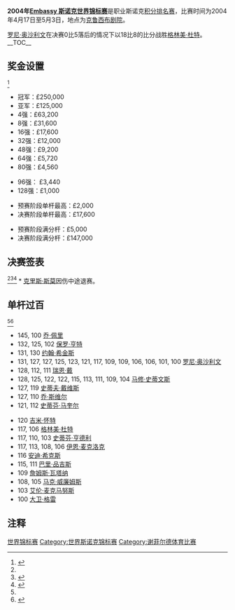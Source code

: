 {{noteTA
|G1=Snooker
}}
{{桌球大赛
|tournament_name=[[斯诺克世界锦标赛|Embassy 斯诺克世界锦标赛]]
|logo=
|dates=2004年4月17日-5月3日
|venue=[[克鲁西布剧院|克鲁西布剧院]]
|location=[[谢菲尔德|谢菲尔德]]
|country={{ENG}}
|organisation=[[世界台联|世界台联]]
|format=[[斯诺克世界排名|积分排名赛]]
|Total prize fund=
|winners_share=£250,000 
|highest_break=145
|winner={{flagicon|ENG}} [[罗尼·奥沙利文|罗尼·奥沙利文]]
|runner_up={{flagicon|SCO}} [[格林美·杜特|格林美·杜特]]
|score=18–8
|previous=[[2003年斯诺克世界锦标赛|2003]]
|next=[[2005年斯诺克世界锦标赛|2005]]}}

'''2004年[[斯诺克世界锦标赛|Embassy 斯诺克世界锦标赛]]'''是职业斯诺克[[斯诺克世界排名|积分排名赛]]，比赛时间为2004年4月17日至5月3日，地点为[[克鲁西布剧院|克鲁西布剧院]]。

[[罗尼·奥沙利文|罗尼·奥沙利文]]在决赛0比5落后的情况下以18比8的比分战胜[[格林美·杜特|格林美·杜特]]。
__TOC__
{{clear}}
==奖金设置==
<ref name="Global Snooker">{{cite web|title=World Snooker Championship 2004|url=http://www.global-snooker.com/professional-archive-world-snooker-championship-2004.asp|publisher=Global Snooker|accessdate=2011-03-24|deadurl=yes|archiveurl=https://web.archive.org/web/20110310184218/http://www.global-snooker.com/professional-archive-world-snooker-championship-2004.asp|archivedate=2011-03-10}}</ref> 
{{col-begin}}
{{Col-2}}
*冠军：£250,000  
*亚军：£125,000 
*4强：£63,200
*8强：£31,600
*16强：£17,600
*32强：£12,000
*48强：£9,200
*64强：£5,720
*80强：£4,560
{{Col-2}}
*96强： £3,440
*128强：£1,000

*预赛阶段单杆最高：£2,000
*决赛阶段单杆最高：£17,600

*预赛阶段满分杆：£5,000
*决赛阶段满分杆：£147,000
{{Col-end}}

==决赛签表==
<ref name="Global Snooker"/><ref>{{cite web|title=2004 World Snooker draw|url=http://news.bbc.co.uk/sport2/hi/other_sports/snooker/3551859.stm|publisher=[[BBC_Sport|BBC Sport]]|accessdate=2011-03-24|archive-date=2006-04-13|archive-url=https://web.archive.org/web/20060413222508/http://news.bbc.co.uk/sport2/hi/other_sports/snooker/3551859.stm|dead-url=no}}</ref><ref>{{cite web|title=Results|url=http://www.event-prediction.com/results.asp?comp=2004|publisher=Event Prediction|accessdate=2011-03-24|archive-url=https://web.archive.org/web/20120315181828/http://www.event-prediction.com/results.asp?comp=2004|archive-date=2012-03-15|dead-url=yes}}</ref>  
{{World Snooker Championship Rounds
<!--Date-Place/Player 1/Score 1/Player 2/Score 2 -->
<!---->
<!--  ROUND -->
<!--   32   -->
<!---->
<!--Match1  -->
|<ref>{{cite web|last=Harlow|first=Phil|title=Williams battles through|url=http://news.bbc.co.uk/sport2/hi/other_sports/snooker/3634919.stm|publisher=[[BBC_Sport|BBC Sport]]|accessdate=2011-03-24|archive-date=2016-03-06|archive-url=https://web.archive.org/web/20160306121221/http://news.bbc.co.uk/sport2/hi/other_sports/snooker/3634919.stm|dead-url=no}}</ref> |{{flagicon|Wales}} '''[[马克·威廉姆斯|马克·威廉姆斯]]'''|'''10'''|{{flagicon|Wales}} [[多米尼克·戴尔|多米尼克·戴尔]]|7
<!--Match2  -->
|<ref>{{cite web|last=Harlow|first=Phil|title=Perry overcomes Milkins|url=http://news.bbc.co.uk/sport2/hi/other_sports/snooker/3639581.stm|publisher=[[BBC_Sport|BBC Sport]]|accessdate=2011-03-24|archive-date=2015-02-17|archive-url=https://web.archive.org/web/20150217142406/http://news.bbc.co.uk/sport2/hi/other_sports/snooker/3639581.stm|dead-url=no}}</ref> |{{flagicon|England}} '''[[乔·佩里|乔·佩里]]'''|'''10'''|{{flagicon|England}} [[罗伯特·米尔金斯|罗伯特·米尔金斯]]|7
<!--Match3  -->
|<ref>{{cite web|last=Harlow|first=Phil|title=Stevens battles through|url=http://news.bbc.co.uk/sport2/hi/other_sports/snooker/3637871.stm|publisher=[[BBC_Sport|BBC Sport]]|accessdate=2011-03-24|archive-date=2016-03-06|archive-url=https://web.archive.org/web/20160306081144/http://news.bbc.co.uk/sport2/hi/other_sports/snooker/3637871.stm|dead-url=no}}</ref> |{{flagicon|Wales}} '''[[马修·史蒂文斯|马修·史蒂文斯]]'''|'''10'''|{{flagicon|Thailand}} [[詹姆斯·瓦塔纳|詹姆斯·瓦塔纳]]|7
<!--Match4  -->
|<ref>{{cite web|last=Harlow|first=Phil|title=Hunter polishes off Parrott|url=http://news.bbc.co.uk/sport2/hi/other_sports/snooker/3647853.stm|publisher=[[BBC_Sport|BBC Sport]]|accessdate=2011-03-24|archive-date=2015-02-17|archive-url=https://web.archive.org/web/20150217142834/http://news.bbc.co.uk/sport2/hi/other_sports/snooker/3647853.stm|dead-url=no}}</ref> |{{flagicon|England}} '''[[保罗·亨特|保罗·亨特]]'''|'''10'''|{{flagicon|England}} [[约翰·帕洛特|约翰·帕洛特]]|7
<!--Match5  -->
|<ref>{{cite web|last=Harlow|first=Phil|title=Walker ends Lee hopes|url=http://news.bbc.co.uk/sport2/hi/other_sports/snooker/3642863.stm|publisher=[[BBC_Sport|BBC Sport]]|accessdate=2011-03-24|archive-date=2016-03-05|archive-url=https://web.archive.org/web/20160305221621/http://news.bbc.co.uk/sport2/hi/other_sports/snooker/3642863.stm|dead-url=no}}</ref> |{{flagicon|England}} [[史蒂芬·李|史蒂芬·李]]|7|{{flagicon|Wales}} '''[[李·沃克|李·沃克]]'''|'''10'''
<!--Match6  -->
|<ref>{{cite web|last=Harlow|first=Phil|title=Gray ousts Carter|url=http://news.bbc.co.uk/sport2/hi/other_sports/snooker/3648233.stm|publisher=[[BBC_Sport|BBC Sport]]|accessdate=2011-03-24|archive-date=2015-02-17|archive-url=https://web.archive.org/web/20150217142937/http://news.bbc.co.uk/sport2/hi/other_sports/snooker/3648233.stm|dead-url=no}}</ref> |{{flagicon|England}} '''[[大卫·格雷|大卫·格雷]]'''|'''10'''|{{flagicon|England}} [[阿利斯特·卡特|阿利斯特·卡特]]|7
<!--Match7  -->
|<ref>{{cite web|last=Harlow|first=Phil|title=ott edges out King|url=http://news.bbc.co.uk/sport2/hi/other_sports/snooker/3641107.stm|publisher=[[BBC_Sport|BBC Sport]]|accessdate=2011-03-24|archive-date=2015-02-17|archive-url=https://web.archive.org/web/20150217142929/http://news.bbc.co.uk/sport2/hi/other_sports/snooker/3641107.stm|dead-url=no}}</ref> |{{flagicon|Scotland}} '''[[格林美·杜特|格林美·杜特]]'''|'''10'''|{{flagicon|England}} [[马克·金|马克·金]]|9
<!--Match8  -->
|<ref>{{cite web|last=Harlow|first=Phil|title=Higgins wins thriller|url=http://news.bbc.co.uk/sport2/hi/other_sports/snooker/3637573.stm|publisher=[[BBC_Sport|BBC Sport]]|accessdate=2011-03-24|archive-date=2020-06-05|archive-url=https://web.archive.org/web/20200605160025/http://news.bbc.co.uk/sport2/hi/other_sports/snooker/3637573.stm|dead-url=no}}</ref> |{{flagicon|Scotland}} '''[[约翰·希金斯|约翰·希金斯]]'''|'''10'''|{{flagicon|Wales}} [[瑞恩·戴|瑞恩·戴]]|9
<!--Match9  -->
|<ref>{{cite web|last=Shea|first=Julian|title=O'Sullivan downs Maguire|url=http://news.bbc.co.uk/sport2/hi/other_sports/snooker/3643805.stm|publisher=[[BBC_Sport|BBC Sport]]|accessdate=2011-03-24|archive-date=2018-11-16|archive-url=https://web.archive.org/web/20181116075900/http://news.bbc.co.uk/sport2/hi/other_sports/snooker/3643805.stm|dead-url=no}}</ref> |{{flagicon|England}} '''[[罗尼·奥沙利文|罗尼·奥沙利文]]'''|'''10'''|{{flagicon|Scotland}} [[史蒂芬·马奎尔|史蒂芬·马奎尔]]|6
<!--Match10  -->
|<ref>{{cite web|last=Shea|first=Julian|title=Bad-tempered Hann exits|url=http://news.bbc.co.uk/sport2/hi/other_sports/snooker/3637413.stm|publisher=[[BBC_Sport|BBC Sport]]|accessdate=2011-03-24|archive-date=2008-01-10|archive-url=https://web.archive.org/web/20080110061735/http://news.bbc.co.uk/sport1/hi/other_sports/snooker/3637413.stm|dead-url=no}}</ref> |{{flagicon|Australia}} [[昆廷·汉恩|昆廷·汉恩]]|4|{{flagicon|England}} '''[[安迪·希克斯|安迪·希克斯]]'''|'''10'''
<!--Match11  -->
|<ref>{{cite web|last=Shea|first=Julian|title=Hamilton ousts Davis|url=http://news.bbc.co.uk/sport2/hi/other_sports/snooker/3651595.stm|publisher=[[BBC_Sport|BBC Sport]]|accessdate=2011-03-24|archive-date=2015-02-17|archive-url=https://web.archive.org/web/20150217142931/http://news.bbc.co.uk/sport2/hi/other_sports/snooker/3651595.stm|dead-url=no}}</ref> |{{flagicon|England}} [[史蒂夫·戴维斯|史蒂夫·戴维斯]]|7|{{flagicon|England}} '''[[安东尼·汉密尔顿|安东尼·汉密尔顿]]'''|'''10'''
<!--Match12  -->
|<ref>{{cite web|last=Shea|first=Julian|title=Swail overpowers Doherty|url=http://news.bbc.co.uk/sport2/hi/other_sports/snooker/3635555.stm|publisher=[[BBC_Sport|BBC Sport]]|accessdate=2011-03-24|archive-date=2016-03-05|archive-url=https://web.archive.org/web/20160305224320/http://news.bbc.co.uk/sport2/hi/other_sports/snooker/3635555.stm|dead-url=no}}</ref> |{{flagicon|Ireland}} [[肯·达赫迪|肯·达赫迪]]|5|{{flagicon|Northern Ireland}} '''[[乔·斯维尔|乔·斯维尔]]'''|'''10'''
<!--Match13  -->
|<ref>{{cite web|last=Shea|first=Julian|title=McCulloch stuns Ebdon|url=http://news.bbc.co.uk/sport2/hi/other_sports/snooker/3639719.stm|publisher=[[BBC_Sport|BBC Sport]]|accessdate=2011-03-24|archive-date=2015-02-17|archive-url=https://web.archive.org/web/20150217143029/http://news.bbc.co.uk/sport2/hi/other_sports/snooker/3639719.stm|dead-url=no}}</ref> |{{flagicon|England}} [[彼得·艾伯顿|彼得·艾伯顿]]|8|{{flagicon|England}} '''[[伊恩·麦克洛克|伊恩·麦克洛克]]'''|'''10'''
<!--Match14  -->
|<ref>{{cite web|last=Shea|first=Julian|title=Small pulls out|url=http://news.bbc.co.uk/sport2/hi/other_sports/snooker/3635037.stm|publisher=[[BBC_Sport|BBC Sport]]|accessdate=2011-03-24|archive-date=2016-03-06|archive-url=https://web.archive.org/web/20160306100102/http://news.bbc.co.uk/sport2/hi/other_sports/snooker/3635037.stm|dead-url=no}}</ref> |{{flagicon|Scotland}} '''[[艾伦·麦克马努斯|艾伦·麦克马努斯]]'''|'''7'''*|{{flagicon|Scotland}} [[克里斯·斯莫|克里斯·斯莫]]|1*
<!--Match15  -->
|<ref>{{cite web|last=Shea|first=Julian|title=White falls to Pinches|url=http://news.bbc.co.uk/sport2/hi/other_sports/snooker/3640685.stm|publisher=[[BBC_Sport|BBC Sport]]|accessdate=2011-03-24|archive-date=2004-06-11|archive-url=https://web.archive.org/web/20040611032152/http://news.bbc.co.uk/sport2/hi/other_sports/snooker/3640685.stm|dead-url=no}}</ref> |{{flagicon|England}} [[吉米·怀特|吉米·怀特]]|8|{{flagicon|England}} '''[[巴里·品吉斯|巴里·品吉斯]]'''|'''10'''
<!--Match16  -->
|<ref>{{cite web|last=Shea|first=Julian|title=Hendry races to victory|url=http://news.bbc.co.uk/sport2/hi/other_sports/snooker/3647097.stm|publisher=[[BBC_Sport|BBC Sport]]|accessdate=2011-03-24|archive-date=2016-03-06|archive-url=https://web.archive.org/web/20160306132445/http://news.bbc.co.uk/sport2/hi/other_sports/snooker/3647097.stm|dead-url=no}}</ref> |{{flagicon|Scotland}} '''[[史蒂芬·亨德利|史蒂芬·亨德利]]'''|'''10'''|{{flagicon|England}} [[斯图尔特·佩特曼|斯图尔特·佩特曼]]|2
<!---->
<!--  ROUND -->
<!--   16   -->
<!---->
<!--Match1  -->
|<ref>{{cite web|last=Harlow|first=Phil|title=Williams crashes out|url=http://news.bbc.co.uk/sport2/hi/other_sports/snooker/3651551.stm|publisher=[[BBC_Sport|BBC Sport]]|accessdate=2011-03-24|archive-date=2015-02-17|archive-url=https://web.archive.org/web/20150217152731/http://news.bbc.co.uk/sport2/hi/other_sports/snooker/3651551.stm|dead-url=no}}</ref> |{{flagicon|Wales}} [[马克·威廉姆斯|马克·威廉姆斯]]|11|{{flagicon|England}} '''[[乔·佩里|乔·佩里]]'''|'''13'''
<!--Match2  -->
|<ref>{{cite web|last=Harlow|first=Phil|title=Stevens shoots down Hunter|url=http://news.bbc.co.uk/sport2/hi/other_sports/snooker/3653255.stm|publisher=[[BBC_Sport|BBC Sport]]|accessdate=2011-03-24|archive-date=2021-01-10|archive-url=https://web.archive.org/web/20210110155709/http://news.bbc.co.uk/sport2/hi/other_sports/snooker/3653255.stm|dead-url=no}}</ref> |{{flagicon|Wales}} '''[[马修·史蒂文斯|马修·史蒂文斯]]'''|'''13'''|{{flagicon|England}} [[保罗·亨特|保罗·亨特]]|12
<!--Match3  -->
|<ref>{{cite web|last=Warren|first=Dan|title=Gray into last eight|url=http://news.bbc.co.uk/sport2/hi/other_sports/snooker/3656681.stm|publisher=[[BBC_Sport|BBC Sport]]|accessdate=2011-03-24|archive-date=2015-02-17|archive-url=https://web.archive.org/web/20150217152522/http://news.bbc.co.uk/sport2/hi/other_sports/snooker/3656681.stm|dead-url=no}}</ref> |{{flagicon|Wales}} [[李·沃克|李·沃克]]|5|{{flagicon|England}} '''[[大卫·格雷|大卫·格雷]]'''|'''13'''
<!--Match4  -->
|<ref>{{cite web|last=Warren|first=Dan|title=Dott ends Higgins fightback|url=http://news.bbc.co.uk/sport2/hi/other_sports/snooker/3658059.stm|publisher=[[BBC_Sport|BBC Sport]]|accessdate=2011-03-24|archive-date=2015-02-17|archive-url=https://web.archive.org/web/20150217144431/http://news.bbc.co.uk/sport2/hi/other_sports/snooker/3658059.stm|dead-url=no}}</ref> |{{flagicon|Scotland}} '''[[格林美·杜特|格林美·杜特]]'''|'''13'''|{{flagicon|Scotland}} [[约翰·希金斯|约翰·希金斯]]|10
<!--Match5  -->
|<ref>{{cite web|last=Shea|first=Julian|title=O'Sullivan overcomes Hicks|url=http://news.bbc.co.uk/sport2/hi/other_sports/snooker/3654597.stm|publisher=[[BBC_Sport|BBC Sport]]|accessdate=2011-03-24|archive-date=2016-03-06|archive-url=https://web.archive.org/web/20160306110621/http://news.bbc.co.uk/sport2/hi/other_sports/snooker/3654597.stm|dead-url=no}}</ref> |{{flagicon|England}} '''[[罗尼·奥沙利文|罗尼·奥沙利文]]'''|'''13'''|{{flagicon|England}} [[安迪·希克斯|安迪·希克斯]]|11
<!--Match6  -->
|<ref>{{cite web|last=Shea|first=Julian|title=Hamilton stuns Swail|url=http://news.bbc.co.uk/sport2/hi/other_sports/snooker/3654225.stm|publisher=[[BBC_Sport|BBC Sport]]|accessdate=2011-03-24|archive-date=2015-02-17|archive-url=https://web.archive.org/web/20150217153229/http://news.bbc.co.uk/sport2/hi/other_sports/snooker/3654225.stm|dead-url=no}}</ref> |{{flagicon|England}} '''[[安东尼·汉密尔顿|安东尼·汉密尔顿]]'''|'''13'''|{{flagicon|Northern Ireland}} [[乔·斯维尔|乔·斯维尔]]|11
<!--Match7  -->
|<ref>{{cite web|last=Jones|first=Clive|title=McCulloch seals victory|url=http://news.bbc.co.uk/sport2/hi/other_sports/snooker/3660233.stm|publisher=[[BBC_Sport|BBC Sport]]|accessdate=2011-03-24|archive-date=2015-02-17|archive-url=https://web.archive.org/web/20150217152844/http://news.bbc.co.uk/sport2/hi/other_sports/snooker/3660233.stm|dead-url=no}}</ref> |{{flagicon|England}} '''[[伊恩·麦克洛克|伊恩·麦克洛克]]'''|'''13'''|{{flagicon|Scotland}} [[艾伦·麦克马努斯|艾伦·麦克马努斯]]|6
<!--Match8  -->
|<ref>{{cite web|last=Jones|first=Clive|title=Hendry wins thriller|url=http://news.bbc.co.uk/sport2/hi/other_sports/snooker/3656215.stm|publisher=[[BBC_Sport|BBC Sport]]|accessdate=2011-03-24|archive-date=2016-03-06|archive-url=https://web.archive.org/web/20160306173328/http://news.bbc.co.uk/sport2/hi/other_sports/snooker/3656215.stm|dead-url=no}}</ref> |{{flagicon|England}} [[巴里·品吉斯|巴里·品吉斯]]|12|{{flagicon|Scotland}} '''[[史蒂芬·亨德利|史蒂芬·亨德利]]'''|'''13'''
<!---->
<!--  QUARTER -->
<!--   FINALS -->
<!---->
<!--Match1  -->
|<ref>{{cite web|last=Warren|first=Dan|title=Stevens makes semis|url=http://news.bbc.co.uk/sport2/hi/other_sports/snooker/3663567.stm|publisher=[[BBC_Sport|BBC Sport]]|accessdate=2011-03-24|archive-date=2015-02-17|archive-url=https://web.archive.org/web/20150217143652/http://news.bbc.co.uk/sport2/hi/other_sports/snooker/3663567.stm|dead-url=no}}</ref> |{{flagicon|England}} [[乔·佩里|乔·佩里]]|10|{{flagicon|Wales}} '''[[马修·史蒂文斯|马修·史蒂文斯]]'''|'''13'''
<!--Match2  -->
|<ref>{{cite web|last=Warren|first=Dan|title=Dott eases past Gray|url=http://news.bbc.co.uk/sport2/hi/other_sports/snooker/3664757.stm|publisher=[[BBC_Sport|BBC Sport]]|accessdate=2011-03-24|archive-date=2015-02-17|archive-url=https://web.archive.org/web/20150217142941/http://news.bbc.co.uk/sport2/hi/other_sports/snooker/3664757.stm|dead-url=no}}</ref> |{{flagicon|Scotland}} '''[[格林美·杜特|格林美·杜特]]'''|'''13'''|{{flagicon|England}} [[大卫·格雷|大卫·格雷]]|7
<!--Match3  -->
|<ref>{{cite web|last=Jones|first=Clive|title=O'Sullivan crushes Hamilton|url=http://news.bbc.co.uk/sport2/hi/other_sports/snooker/3663651.stm|publisher=[[BBC_Sport|BBC Sport]]|accessdate=2011-03-24|archive-date=2015-02-17|archive-url=https://web.archive.org/web/20150217143946/http://news.bbc.co.uk/sport2/hi/other_sports/snooker/3663651.stm|dead-url=no}}</ref> |{{flagicon|England}} '''[[罗尼·奥沙利文|罗尼·奥沙利文]]'''|'''13'''|{{flagicon|England}} [[安东尼·汉密尔顿|安东尼·汉密尔顿]]|3
<!--Match4  -->
|<ref>{{cite web|last1=Jones|first1=Clive|last2=Warren|first2=Dan|title=O'Sullivan crushes Hamilton|url=http://news.bbc.co.uk/sport2/hi/other_sports/snooker/3663651.stm|publisher=[[BBC_Sport|BBC Sport]]|accessdate=2011-03-24|archive-date=2015-02-17|archive-url=https://web.archive.org/web/20150217143946/http://news.bbc.co.uk/sport2/hi/other_sports/snooker/3663651.stm|dead-url=no}}</ref>|{{flagicon|England}} [[伊恩·麦克洛克|伊恩·麦克洛克]]|3|{{flagicon|Scotland}} '''[[史蒂芬·亨德利|史蒂芬·亨德利]]'''|'''13'''
<!---->
<!--   SEMI  -->
<!--  FINALS -->
<!---->
<!--Match1  -->
|<ref>{{cite web|last1=Warren|first1=Dan|last2=Jones|first2=Clive|title=Dott into final after epic|url=http://news.bbc.co.uk/sport2/hi/other_sports/snooker/3671395.stm|publisher=[[BBC_Sport|BBC Sport]]|accessdate=2011-03-24|archive-date=2014-02-28|archive-url=https://web.archive.org/web/20140228230606/http://news.bbc.co.uk/sport2/hi/other_sports/snooker/3671395.stm|dead-url=no}}</ref>|{{flagicon|Wales}} [[马修·史蒂文斯|马修·史蒂文斯]]|15|{{flagicon|Scotland}} '''[[格林美·杜特|格林美·杜特]]'''|'''17'''
<!--Match2  -->
|<ref>{{cite web|last1=Jones|first1=Clive|last2=Warren|first2=Dan|title=O'Sullivan races into final|url=http://news.bbc.co.uk/sport2/hi/other_sports/snooker/3676157.stm|publisher=[[BBC_Sport|BBC Sport]]|accessdate=2011-03-24|archive-date=2012-07-13|archive-url=https://web.archive.org/web/20120713152538/http://news.bbc.co.uk/sport2/hi/other_sports/snooker/3676157.stm|dead-url=no}}</ref>|{{flagicon|Scotland}} [[史蒂芬·亨德利|史蒂芬·亨德利]]|4|{{flagicon|England}} '''[[罗尼·奥沙利文|罗尼·奥沙利文]]'''|'''17'''
<!---->
<!--  FINAL -->
<!---->
|(''35局18胜'') 克鲁西布剧院，5月2日-5月3日。裁判：[[保罗·科利尔|保罗·科利尔]]<ref>{{cite web|last1=Jones|first1=Clive|last2=Warren|first2=Dan|title=O'Sullivan wins World crown|url=http://news.bbc.co.uk/sport2/hi/other_sports/snooker/3681217.stm|publisher=[[BBC_Sport|BBC Sport]]|accessdate=2011-03-24|archive-date=2014-10-30|archive-url=https://web.archive.org/web/20141030182813/http://news.bbc.co.uk/sport2/hi/other_sports/snooker/3681217.stm|dead-url=no}}</ref>
|'''[[罗尼·奥沙利文|罗尼·奥沙利文]]'''<br />{{ENG}} 
|'''18'''–8
|[[格林美·杜特|格林美·杜特]]<br />{{SCO}}
|''34''-71, ''9''-77, ''0''-108, ''0''-97, ''0''-61, '''100'''–0, '''63'''–17, '''87'''–0, '''87'''–0, ''0''-59, '''64'''–47, '''78'''–0, ''0''-87, '''68'''–48, '''68'''–1, '''69'''–0, '''71'''–1, '''85'''–0, ''2''-119, '''76'''–30, '''85'''–43, '''69'''–8, '''91'''–44, '''72'''–13, '''92'''–8, '''88'''–16
|单杆过百<br />[[罗尼·奥沙利文|罗尼·奥沙利文]] 1<br />[[格林美·杜特|格林美·杜特]] 1<br />单杆最高 106 [[格林美·杜特|格林美·杜特]]
|34–'''71''', 9–'''77''', 0–'''108''', 0–'''97''', 0–'''61''', 100–''0'', 63–''17'', 87–''0'', 87–''0'', 0–'''59''', 64–''47'', 78–''0'', 0–'''87''', 68–''48'', 68–''1'', 69–''0'', 71–''1'', 85–''0'', 2–'''119''', 76–''30'', 85–''43'', 69–''8'', 91–''44'', 72–''13'', 92–''8'', 88–''16''
|[[罗尼·奥沙利文|罗尼·奥沙利文]]'''赢得冠军。
<!---->
<!--  Frame header info -->
<!---->
|''19局10胜''
|''25局13胜''
|''25局13胜''
|''33局17胜''
}}
<nowiki>*</nowiki> [[克里斯·斯莫|克里斯·斯莫]]因伤中途退赛。

==单杆过百==
<ref name="Global Snooker"/><ref>{{cite web|title=Crucible 单杆过百|url=http://news.bbc.co.uk/sport2/hi/other_sports/snooker/3638367.stm|publisher=[[BBC_Sport|BBC Sport]]|accessdate=2011-03-24|archive-date=2007-10-25|archive-url=https://web.archive.org/web/20071025030026/http://news.bbc.co.uk/sport2/hi/other_sports/snooker/3638367.stm|dead-url=no}}</ref> 
{{Col-begin}}
{{Col-2}}
* 145, 100 [[乔·佩里|乔·佩里]]
* 132, 125, 102 [[保罗·亨特|保罗·亨特]]
* 131, 130 [[约翰·希金斯|约翰·希金斯]]
* 131, 127, 127, 125, 123, 121, 117, 109, 109, 106, 106, 101, 100 [[罗尼·奥沙利文|罗尼·奥沙利文]]
* 128, 112, 111 [[瑞恩·戴|瑞恩·戴]]
* 128, 125, 122, 122, 115, 113, 111, 109, 104 [[马修·史蒂文斯|马修·史蒂文斯]]
* 127, 119 [[史蒂夫·戴维斯|史蒂夫·戴维斯]]
* 127, 110 [[乔·斯维尔|乔·斯维尔]]
* 121, 112 [[史蒂芬·马奎尔|史蒂芬·马奎尔]]
{{Col-2}}
* 120 [[吉米·怀特|吉米·怀特]]
* 117, 106 [[格林美·杜特|格林美·杜特]]
* 117, 110, 103 [[史蒂芬·亨德利|史蒂芬·亨德利]]
* 117, 113, 108, 106 [[伊恩·麦克洛克|伊恩·麦克洛克]]
* 116 [[安迪·希克斯|安迪·希克斯]]
* 115, 111 [[巴里·品吉斯|巴里·品吉斯]]
* 109 [[詹姆斯·瓦塔纳|詹姆斯·瓦塔纳]]
* 108, 105 [[马克·威廉姆斯|马克·威廉姆斯]]
* 103 [[艾伦·麦克马努斯|艾伦·麦克马努斯]]
* 100 [[大卫·格雷|大卫·格雷]]
{{Col-end}}

== 注释 ==
{{Reflist|2}}

{{斯诺克赛季03-04}}
{{斯诺克世界锦标赛}}

[[Category:2004年斯诺克|世界锦标赛]]
[[Category:世界斯诺克锦标赛|Category:世界斯诺克锦标赛]]
[[Category:谢菲尔德体育比赛|Category:谢菲尔德体育比赛]]